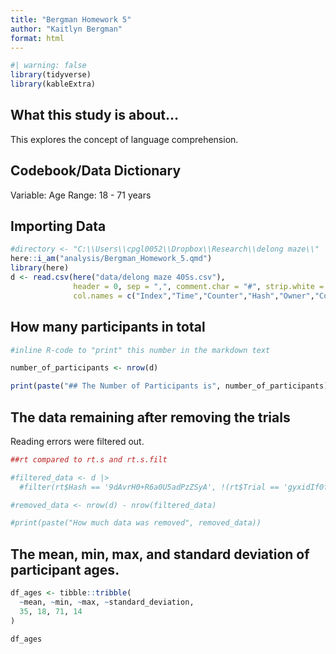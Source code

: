 ```yaml
---
title: "Bergman Homework 5"
author: "Kaitlyn Bergman"
format: html
---
```


```r
#| warning: false
library(tidyverse)
library(kableExtra)
```


## What this study is about...

This explores the concept of language comprehension. 

## Codebook/Data Dictionary
Variable: Age Range: 18 - 71 years


## Importing Data
```r
#directory <- "C:\\Users\\cpgl0052\\Dropbox\\Research\\delong maze\\"
here::i_am("analysis/Bergman_Homework_5.qmd")
library(here)
d <- read.csv(here("data/delong maze 40Ss.csv"),
              header = 0, sep = ",", comment.char = "#", strip.white = T,
              col.names = c("Index","Time","Counter","Hash","Owner","Controller","Item","Element","Type","Group","FieldName","Value","WordNum","Word","Alt","WordOn","CorrWord","RT","Sent","TotalTime","Question","Resp","Acc","RespRT"))
```


##  How many participants in total
```r
#inline R-code to "print" this number in the markdown text

number_of_participants <- nrow(d)

print(paste("## The Number of Participants is", number_of_participants))
```


##  The data remaining after removing the trials

Reading errors were filtered out. 
```r
##rt compared to rt.s and rt.s.filt

#filtered_data <- d |>
  #filter(rt$Hash == '9dAvrH0+R6a0U5adPzZSyA', !(rt$Trial == 'gyxidIf0fqXBM7nxg2K7SQ' | rt$Trial == 'f8dC3CkleTBP9lUufzUOyQ'), rgn.fix > -4 & rgn.fix < 5, Acc == 1)

#removed_data <- nrow(d) - nrow(filtered_data)

#print(paste("How much data was removed", removed_data))
```


##  The mean, min, max, and standard deviation of participant ages.
```r
df_ages <- tibble::tribble(
  ~mean, ~min, ~max, ~standard_deviation,
  35, 18, 71, 14
)

df_ages
```

